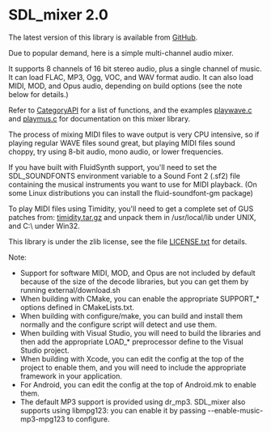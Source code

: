 = SDL_mixer 2.0 =

The latest version of this library is available from [https://github.com/libsdl-org/SDL_mixer/releases GitHub].

Due to popular demand, here is a simple multi-channel audio mixer.

It supports 8 channels of 16 bit stereo audio, plus a single channel of music. It can load FLAC, MP3, Ogg, VOC, and WAV format audio. It can also load MIDI, MOD, and Opus audio, depending on build options (see the note below for details.)

Refer to [[CategoryAPI]] for a list of functions, and the examples [https://github.com/libsdl-org/SDL_mixer/blob/main/playwave.c playwave.c] and [https://github.com/libsdl-org/SDL_mixer/blob/main/playmus.c playmus.c] for documentation on this mixer library.

The process of mixing MIDI files to wave output is very CPU intensive, so if playing regular WAVE files sound great, but playing MIDI files sound choppy, try using 8-bit audio, mono audio, or lower frequencies.

If you have built with FluidSynth support, you'll need to set the SDL_SOUNDFONTS environment variable to a Sound Font 2 (.sf2) file containing the musical instruments you want to use for MIDI playback. (On some Linux distributions you can install the fluid-soundfont-gm package)

To play MIDI files using Timidity, you'll need to get a complete set of GUS patches from:
[https://www.libsdl.org/projects/mixer/timidity/timidity.tar.gz timidity.tar.gz] and unpack them in /usr/local/lib under UNIX, and C:\ under Win32.

This library is under the zlib license, see the file [https://github.com/libsdl-org/SDL_mixer/blob/main/LICENSE.txt LICENSE.txt] for details.

Note:

* Support for software MIDI, MOD, and Opus are not included by default because of the size of the decode libraries, but you can get them by running external/download.sh
* When building with CMake, you can enable the appropriate SUPPORT_* options defined in CMakeLists.txt.
* When building with configure/make, you can build and install them normally and the configure script will detect and use them.
* When building with Visual Studio, you will need to build the libraries and then add the appropriate LOAD_* preprocessor define to the Visual Studio project.
* When building with Xcode, you can edit the config at the top of the project to enable them, and you will need to include the appropriate framework in your application.
* For Android, you can edit the config at the top of Android.mk to enable them.
* The default MP3 support is provided using dr_mp3. SDL_mixer also supports using libmpg123: you can enable it by passing --enable-music-mp3-mpg123 to configure.
